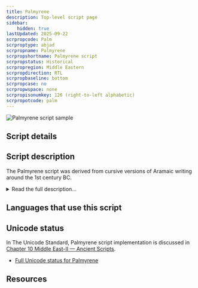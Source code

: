 ```yaml
---
title: Palmyrene
description: Top-level script page
sidebar:
    hidden: true
lastUpdated: 2025-09-22
scrpropcode: Palm
scrproptype: abjad
scrpropname: Palmyrene
scrpropshortname: Palmyrene script
scrpropstatus: Historical
scrpropregion: Middle Eastern
scrpropdirection: RTL
scrpropbaseline: bottom
scrpropcase: no
scrpropwspace: none
scrpropisonumkey: 126 (right-to-left alphabetic)
scrpropotcode: palm
---
```



![Palmyrene script sample](../images/palm-sample.jpg "Palmyrene Inscription.")

## Script details

<ScriptDetails />

## Script description

The Palmyrene script was derived from cursive versions of Aramaic writing around the 1st century BC.

<details>
<summary>Read the full description...</summary>It was initially used in the area between the city of Damascus and the Euphrates river, for writing the Palmyrene (also called Palmyrenean) dialect of West Aramaic. The latest extant documents written in the script are from the year 273 AD, the year that the Palmyrene empire was sacked by the Roman Emperor Aurelian.

The script was written from right to left, generally without spaces between words.

There were two forms of the script; monumental and cursive. It appears that the cursive form was developed first and the monumental form was derived from it at a later date. Both forms employed ligatures, but few details are known about the nature of ligation in the script.

The Palmyrene script was deciphered in Paris in the mid-eighteenth century, following Abbé Barthélemy’s study of a number of bilingual Palmyrene/Greek inscriptions.
</details>

## Languages that use this script

<WsList script='Palm' wsMax='5' />

## Unicode status

In The Unicode Standard, Palmyrene script implementation is discussed in [Chapter 10 Middle East-II — Ancient Scripts](https://www.unicode.org/versions/latest/core-spec/chapter-10/#G29599).

- [Full Unicode status for Palmyrene](/scrlang/unicode/palm-unicode)



## Resources

<ScriptResources detailSummary='seemore' />

